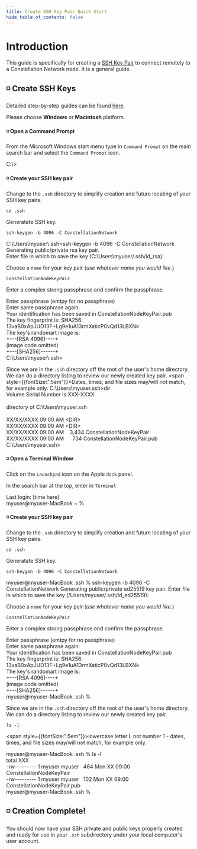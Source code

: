 ```yaml
---
title: Create SSH Key Pair Quick Start
hide_table_of_contents: false
---
```


# Introduction

This guide is specifically for creating a [SSH Key Pair](/validate/validator/ssh-keys) to connect remotely to a Constellation Network node. It is a general guide.

## ◽ Create SSH Keys

Detailed step-by-step guides can be found [here](/validate/validator/ssh-keys).

<Tabs>
<TabItem value="Choose" label="Choose">
Please choose <b>Windows</b> or <b>Macintosh</b> platform.
</TabItem>

<TabItem value="Windows" label="Windows">

#### ◽ Open a Command Prompt

From the Microsoft Windows start menu type in `Command Prompt` on the main search bar and select the `Command Prompt` icon.

<WinCommandPrompt>
<p>C:\></p>
</WinCommandPrompt>

#### ◽ Create your SSH key pair

Change to the `.ssh` directory to simplify creation and future locating of your SSH key pairs.
```
cd .ssh
```
Generatate SSH key.
```
ssh-keygen -b 4096 -C ConstellationNetwork
```

<WinCommandPrompt>
C:\Users\myuser\.ssh>ssh-keygen -b 4096 -C ConstellationNetwork<br />
Generating public/private rsa key pair.<br />
Enter file in which to save the key (C:\Users\myuser/.ssh/id_rsa):<br />
</WinCommandPrompt>

Choose a `name` for your key pair (*use whatever name you would like.*)
```
ConstellationNodeKeyPair
```
Enter a complex strong passphrase and confirm the passphrase.

<WinCommandPrompt>
Enter passphrase (emtpy for no passphrase)<br />
Enter same passphrase again:<br />
Your identification has been saved in ConstellationNodeKeyPair.pub<br />
The key fingerprint is:
SHA256: 13vaB0xApJUD13F+Lg9e1uA13rmXaticP0vQd13LBXNk<br />
The key's randomart image is:<br />
+---[RSA 4096]----+<br />
(image code omitted)<br />
+---[SHA256]------+<br />
C:\Users\myuser\.ssh>
</WinCommandPrompt>

Since we are in the `.ssh` directory off the root of the user's home directory.  We can do a directory listing to review our newly created key pair.
<span style={{fontSize:".5em"}}>Dates, times, and file sizes may/will not match, for example only.</span>
<WinCommandPrompt>
C:\Users\myuser\.ssh>dir<br />
Volume Serial Number is XXX-XXXX<br />
<br />
directory of C:\Users\myuser\.ssh<br />
<br />
XX/XX/XXXX 09:00 AM &lt;DIR&gt;<br />
XX/XX/XXXX 09:00 AM &lt;DIR&gt;<br />
XX/XX/XXXX 09:00 AM &nbsp;&nbsp;&nbsp;3,434 ConstellationNodeKeyPair<br />
XX/XX/XXXX 09:00 AM &nbsp;&nbsp;&nbsp;&nbsp;&nbsp;734 ConstellationNodeKeyPair.pub<br />
C:\Users\myuser\.ssh><br />
</WinCommandPrompt>


</TabItem>


<TabItem value="Mac/Linux" label="Mac/Linux">

#### ◽ Open a Terminal Window

Click on the `Launchpad` icon on the Apple `dock` panel.

In the search bar at the top, enter in `Terminal`

<MacWindow>
Last login: [time here]<br />
myuser@myuser-MacBook ~ %<br />
</MacWindow>

#### ◽ Create your SSH key pair

Change to the `.ssh` directory to simplify creation and future locating of your SSH key pairs.

```
cd .ssh
```
Generatate SSH key.
```
ssh-keygen -b 4096 -C ConstellationNetwork
```

<MacWindow>
myuser@myuser-MacBook .ssh % ssh-keygen -b 4096 -C ConstellationNetwork
Generating public/private ed25519 key pair.
Enter file in which to save the key (/Users/myuser/.ssh/id_ed25519): 
</MacWindow>

Choose a `name` for your key pair (*use whatever name you would like.*)
```
ConstellationNodeKeyPair
```
Enter a complex strong passphrase and confirm the passphrase.

<MacWindow>
Enter passphrase (emtpy for no passphrase)<br />
Enter same passphrase again:<br />
Your identification has been saved in ConstellationNodeKeyPair.pub<br />
The key fingerprint is:
SHA256: 13vaB0xApJUD13F+Lg9e1uA13rmXaticP0vQd13LBXNk<br />
The key's randomart image is:<br />
+---[RSA 4096]----+<br />
(image code omitted)<br />
+---[SHA256]------+<br />
myuser@myuser-MacBook .ssh %
</MacWindow>

Since we are in the `.ssh` directory off the root of the user's home directory.  We can do a directory listing to review our newly created key pair.
```
ls -l
```
<span style={{fontSize:".5em"}}>lowercase letter L not number 1 - dates, times, and file sizes may/will not match, for example only.</span>

<MacWindow>
myuser@myuser-MacBook .ssh % ls -l<br />
total XXX<br />
-rw--------- 1 myuser myuser&nbsp;&nbsp;&nbsp;464 Mon XX 09:00 ConstellationNodeKeyPair<br />
-rw--------- 1 myuser myuser&nbsp;&nbsp;&nbsp;102 Mon XX 09:00 ConstellationNodeKeyPair.pub<br />
myuser@myuser-MacBook .ssh %<br />
</MacWindow>

</TabItem>
</Tabs>

## ◽ Creation Complete!
You should now have your SSH private and public keys properly created and ready for use in your `.ssh` subdirectory under your local computer's user account.
